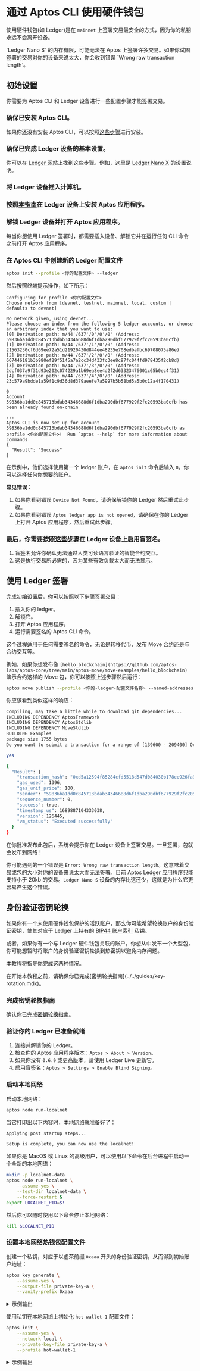 
# 通过 Aptos CLI 使用硬件钱包

使用硬件钱包(如 Ledger)是在 `mainnet` 上签署交易最安全的方式，因为你的私钥永远不会离开设备。

<Callout type="warning">
`Ledger Nano S` 的内存有限，可能无法在 Aptos 上签署许多交易。如果你试图签署的交易对你的设备来说太大，你会收到错误 `Wrong raw transaction length`。
</Callout>

## 初始设置

你需要为 Aptos CLI 和 Ledger 设备进行一些配置步骤才能签署交易。
<Steps>

### 确保已安装 Aptos CLI。
   如果你还没有安装 Aptos CLI，可以按照[这些步骤](../../cli.mdx)进行安装。

### 确保已完成 Ledger 设备的基本设置。
   你可以在 [Ledger 网站](https://www.ledger.com/)上找到这些步骤。例如，这里是 [Ledger Nano X](https://support.ledger.com/hc/en-us/articles/360018784134-Set-up-your-Ledger-Nano-X?docs=true) 的设置说明。
### 将 Ledger 设备插入计算机。
### 按照[本指南](https://support.ledger.com/hc/en-us/articles/7326502672285-Aptos-APT?docs=true)在 Ledger 设备上安装 Aptos 应用程序。
### 解锁 Ledger 设备并打开 Aptos 应用程序。

   <Callout type="info" emoji="ℹ️">
   每当你想使用 Ledger 签署时，都需要插入设备、解锁它并在运行任何 CLI 命令之前打开 Aptos 应用程序。
   </Callout>

### 在 Aptos CLI 中创建新的 Ledger 配置文件

   ```bash filename="Terminal"
   aptos init --profile <你的配置文件> --ledger
   ```

   然后按照终端提示操作，如下所示：

   ```text filename="Terminal"
   Configuring for profile <你的配置文件>
   Choose network from [devnet, testnet, mainnet, local, custom | defaults to devnet]

   No network given, using devnet...
   Please choose an index from the following 5 ledger accounts, or choose an arbitrary index that you want to use:
   [0] Derivation path: m/44'/637'/0'/0'/0' (Address: 59836ba1dd0c845713bdab34346688d6f1dba290dbf677929f2fc20593ba0cfb)
   [1] Derivation path: m/44'/637'/1'/0'/0' (Address: 21563230cf6d69ee72a51d21920430d844ee48235e708edbafbc69708075a86e)
   [2] Derivation path: m/44'/637'/2'/0'/0' (Address: 667446181b3b980ef29f5145a7a2cc34d433fc3ee8c97fc044fd978435f2cb8d)
   [3] Derivation path: m/44'/637'/3'/0'/0' (Address: 2dcf037a9f31d93e202c074229a1b69ea8ee4d2f2d63323476001c65b0ec4f31)
   [4] Derivation path: m/44'/637'/4'/0'/0' (Address: 23c579a9bdde1a59f1c9d36d8d379aeefe7a5997b5b58bd5a5b0c12a4f170431)

   0
   Account 59836ba1dd0c845713bdab34346688d6f1dba290dbf677929f2fc20593ba0cfb has been already found on-chain

   ---
   Aptos CLI is now set up for account 59836ba1dd0c845713bdab34346688d6f1dba290dbf677929f2fc20593ba0cfb as profile <你的配置文件>!  Run `aptos --help` for more information about commands
   {
     "Result": "Success"
   }
   ```

   在示例中，他们选择使用第一个 ledger 账户，在 `aptos init` 命令后输入 `0`。你可以选择任何你想要的账户。

   **常见错误：**

   1. 如果你看到错误 `Device Not Found`，请确保解锁你的 Ledger 然后重试此步骤。
   2. 如果你看到错误 `Aptos ledger app is not opened`，请确保在你的 Ledger 上打开 Aptos 应用程序，然后重试此步骤。

### 最后，你需要按照[这些步骤](https://medium.com/@DavidLehman24/how-to-enable-disable-blind-signing-on-ledger-wallet-99113a85cdad)在 Ledger 设备上启用盲签名。
   1. 盲签名允许你确认无法通过人类可读语言验证的智能合约交互。
   2. 这是执行交易所必需的，因为某些有效负载太大而无法显示。
</Steps>

## 使用 Ledger 签署

完成初始设置后，你可以按照以下步骤签署交易：

1. 插入你的 ledger。
2. 解锁它。
3. 打开 Aptos 应用程序。
4. 运行需要签名的 Aptos CLI 命令。

<Callout type="info" emoji="ℹ️">
这个过程适用于任何需要签名的命令，无论是转移代币、发布 Move 合约还是与合约交互等。
</Callout>

例如，如果你想发布像 `[hello_blockchain](https://github.com/aptos-labs/aptos-core/tree/main/aptos-move/move-examples/hello_blockchain)` 演示合约这样的 Move 包，你可以按照上述步骤然后运行：

```bash filename="Terminal"
aptos move publish --profile <你的-ledger-配置文件名称> --named-addresses hello_blockchain=<你的-ledger-配置文件名称>
```

你应该看到类似这样的响应：

```bash filename="Terminal"
Compiling, may take a little while to download git dependencies...
INCLUDING DEPENDENCY AptosFramework
INCLUDING DEPENDENCY AptosStdlib
INCLUDING DEPENDENCY MoveStdlib
BUILDING Examples
package size 1755 bytes
Do you want to submit a transaction for a range of [139600 - 209400] Octas at a gas unit price of 100 Octas? [yes/no] >

yes

{
  "Result": {
    "transaction_hash": "0xd5a12594f85284cfd5518d547d084030b178ee926fa3d8cbf699cc0596eff538",
    "gas_used": 1396,
    "gas_unit_price": 100,
    "sender": "59836ba1dd0c845713bdab34346688d6f1dba290dbf677929f2fc20593ba0cfb",
    "sequence_number": 0,
    "success": true,
    "timestamp_us": 1689887104333038,
    "version": 126445,
    "vm_status": "Executed successfully"
  }
}
```

在你批准发布此包后，系统会提示你在 Ledger 设备上签署交易。一旦签署，包就会发布到网络！

你可能遇到的一个错误是 `Error: Wrong raw transaction length`。这意味着交易或包的大小对你的设备来说太大而无法签署。目前 Aptos Ledger 应用程序只能支持小于 20kb 的交易。`Ledger Nano S` 设备的内存比这还少，这就是为什么它更容易产生这个错误。

## 身份验证密钥轮换

如果你有一个未使用硬件钱包保护的活跃账户，那么你可能希望轮换账户的身份验证密钥，使其对应于 Ledger 上持有的 [BIP44 账户索引] 私钥。

或者，如果你有一个与 Ledger 硬件钱包关联的账户，你想从中发布一个大型包，你可能想暂时将账户的身份验证密钥轮换到热密钥以避免内存问题。

本教程将指导你完成这两种情况。

<Callout type="warning" emoji="❗">
在开始本教程之前，请确保你已完成[密钥轮换指南](../../guides/key-rotation.mdx)。
</Callout>

<Steps>

### 完成密钥轮换指南

确认你已完成[密钥轮换指南](../../guides/key-rotation.mdx)。

### 验证你的 Ledger 已准备就绪

1. 连接并解锁你的 Ledger。
1. 检查你的 Aptos 应用程序版本：`Aptos > About > Version`。
1. 如果你没有 `0.6.9` 或更高版本，请使用 Ledger Live 更新它。
1. 启用盲签名：`Aptos > Settings > Enable Blind Signing`。

### 启动本地网络

启动本地网络：

```sh filename="Terminal"
aptos node run-localnet
```

当它打印出以下内容时，本地网络就准备好了：

```sh filename="Terminal"
Applying post startup steps...

Setup is complete, you can now use the localnet!
```

<Callout type="info" emoji="🧠">
如果你是 MacOS 或 Linux 的高级用户，可以使用以下命令在后台进程中启动一个全新的本地网络：

```sh filename="Terminal"
mkdir -p localnet-data
aptos node run-localnet \
    --assume-yes \
    --test-dir localnet-data \
    --force-restart &
export LOCALNET_PID=$!
```

然后你可以随时使用以下命令停止本地网络：

```sh filename="Terminal"
kill $LOCALNET_PID
```
</Callout>

### 设置本地网络热钱包配置文件

创建一个私钥，对应于以虚荣前缀 `0xaaa` 开头的身份验证密钥，从而得到初始账户地址：

```sh filename="Terminal"
aptos key generate \
    --assume-yes \
    --output-file private-key-a \
    --vanity-prefix 0xaaa
```

<details>
<summary>示例输出</summary>
```sh filename="Terminal"
{
  "Result": {
    "PublicKey Path": "private-key-a.pub",
    "PrivateKey Path": "private-key-a",
    "Account Address:": "0xaaac71af5f2a4af4ec2639a15799bf9b945afb061c8bee102b636531c1b00eb5"
  }
}
```
</details>

使用私钥在本地网络上初始化 `hot-wallet-1` 配置文件：

```sh filename="Terminal"
aptos init \
    --assume-yes \
    --network local \
    --private-key-file private-key-a \
    --profile hot-wallet-1
```

<details>
<summary>示例输出</summary>
```sh filename="Terminal"
Configuring for profile hot-wallet-1
Configuring for network Local
Using command line argument for private key
Account 0xaaac71af5f2a4af4ec2639a15799bf9b945afb061c8bee102b636531c1b00eb5 doesn\'t exist, creating it and funding it with 100000000 Octas
Account 0xaaac71af5f2a4af4ec2639a15799bf9b945afb061c8bee102b636531c1b00eb5 funded successfully

---
Aptos CLI is now set up for account 0xaaac71af5f2a4af4ec2639a15799bf9b945afb061c8bee102b636531c1b00eb5 as profile hot-wallet-1!  Run `aptos --help` for more information about commands
{
  "Result": "Success"
}
```
</details>

### 轮换热钱包密钥

将热钱包的身份验证密钥轮换为使用你的 Ledger 上的 [BIP44 账户索引] 1000：

```sh filename="Terminal"
aptos account rotate-key \
    --assume-yes \
    --new-derivation-index 1000 \
    --profile hot-wallet-1 \
    --save-to-profile ledger-wallet-1000
```

<Callout type="info" emoji="🧠">
作为最佳实践，此命令使用从大数字（1000）开始的 [BIP44 账户索引]，以表明该账户是由 Ledger 上的轮换身份验证密钥保护的，以确保它不会与任何其他现有账户冲突。

这种做法有助于配置文件恢复，如下所示。
</Callout>

按照 CLI 提示的说明操作：

```sh filename="Terminal"
Approve rotation proof challenge signature on your Ledger device
```

<details>
<summary>示例输出</summary>
```sh filename="Terminal"
{
  "Result": {
    "message": "Saved new profile ledger-wallet-1000",
    "transaction": {
      "transaction_hash": "0x1a6df99651ac170bda10cfb9898fa196321d80a928033791b9d2231f77738bb2",
      "gas_used": 448,
      "gas_unit_price": 100,
      "sender": "aaac71af5f2a4af4ec2639a15799bf9b945afb061c8bee102b636531c1b00eb5",
      "sequence_number": 0,
      "success": true,
      "timestamp_us": 1717986382369736,
      "version": 186,
      "vm_status": "Executed successfully"
    }
  }
}
```
</details>

比较 `hot-wallet-1` 和 `ledger-wallet-1000` 配置文件，注意它们有相同的 `account` 地址但不同的 `public_key` 值：

```sh filename="Terminal"
aptos config show-profiles --profile hot-wallet-1
aptos config show-profiles --profile ledger-wallet-1000
```
</Steps>

<details>
<summary>示例输出</summary>
```sh filename="Terminal"
{
  "Result": {
    "hot-wallet-1": {
      "has_private_key": true,
      "public_key": "0xffb1240fd1267207cc3ed2e1b5386e090a9ca2c844d7f9e0077b3d7dd5d5e430",
      "account": "aaa271bca468fb8518f73a732a484b29a1bc296ebcb23f15639d4865a5cebe87",
      "rest_url": "http://localhost:8080",
      "faucet_url": "http://localhost:8081"
    }
  }
}
{
  "Result": {
    "ledger-wallet-1000": {
      "has_private_key": false,
      "public_key": "0x20ba83f9b9fdab73b0ace8fda26ce24c98cf55060b72b69cfbd25add6a25d09b",
      "account": "aaa271bca468fb8518f73a732a484b29a1bc296ebcb23f15639d4865a5cebe87",
      "rest_url": "http://localhost:8080",
      "faucet_url": "http://localhost:8081"
    }
  }
}
```
</details>

由于该账户不再由热私钥保护，请删除私钥和公钥文件。

<Callout type="info" emoji="🧠">
如果你使用的是类 UNIX 机器：

```shell filename="Terminal"
rm private-key-a
rm private-key-b
rm private-key-a.pub
rm private-key-b.pub
```
</Callout>

现在你已经成功轮换了热钱包的身份验证密钥，你也可以删除这些配置文件：

```sh filename="Terminal"
aptos config delete-profile --profile hot-wallet-1
aptos config delete-profile --profile ledger-wallet-1000
```

<details>
<summary>示例输出</summary>
```sh filename="Terminal"
{
  "Result": "Deleted profile hot-wallet-1"
}
{
  "Result": "Deleted profile ledger-wallet-1000"
}
```
</details>

### 恢复配置文件

由于你知道你将热钱包的身份验证密钥轮换到了 Ledger，并且你使用了最佳实践的 [BIP44 账户索引] 偏移量 1000，你可以仅使用 [BIP44 账户索引] 轻松恢复配置文件：

```sh filename="Terminal"
aptos init \
    --assume-yes \
    --derivation-index 1000 \
    --network local \
    --profile ledger-wallet-1000-recovered
```

<details>
<summary>示例输出</summary>
```sh filename="Terminal"
Configuring for profile ledger-wallet-1000-recovered
Configuring for network Local
Account 0xaaac71af5f2a4af4ec2639a15799bf9b945afb061c8bee102b636531c1b00eb5 has been already found onchain

---
Aptos CLI is now set up for account 0xaaac71af5f2a4af4ec2639a15799bf9b945afb061c8bee102b636531c1b00eb5 as profile ledger-wallet-1000-recovered!  Run `aptos --help` for more information about commands
{
  "Result": "Success"
}
```
</details>

注意此配置文件对应于指定的 `0xaaa...` 虚荣地址：

```sh filename="Terminal"
aptos config show-profiles --profile ledger-wallet-1000-recovered
```

<details>
<summary>示例输出</summary>
```sh filename="Terminal"
{
  "Result": {
    "ledger-wallet-1000-recovered": {
      "has_private_key": false,
      "public_key": "0x20ba83f9b9fdab73b0ace8fda26ce24c98cf55060b72b69cfbd25add6a25d09b",
      "account": "aaac71af5f2a4af4ec2639a15799bf9b945afb061c8bee102b636531c1b00eb5",
      "rest_url": "http://localhost:8080",
      "faucet_url": "http://localhost:8081"
    }
  }
}
```
</details>

<Callout type="info" emoji="🧠">
`aptos init` 命令首先检查 [`account::OriginatingAddress`] 表以确定与公钥关联的账户地址，因此只要你遵循[密钥轮换指南](../../guides/key-rotation.mdx)中的最佳实践，并且一次只使用一个私钥验证一个账户，你就可以仅基于 [BIP44 账户索引] 轻松恢复你的配置文件。
</Callout>

### 轮换到新的热私钥

如果你有一个与 Ledger 硬件钱包关联的账户，你想用它来发布一个大型包，由于 Ledger 的内存限制，你将无法签署包发布交易。在这种情况下，你需要暂时轮换到热钱包。

首先生成一个新的私钥：

```sh filename="Terminal"
aptos key generate \
    --assume-yes \
    --output-file private-key-b \
    --vanity-prefix 0xbbb
```

<details>
<summary>示例输出</summary>
```sh filename="Terminal"
{
  "Result": {
    "PublicKey Path": "private-key-b.pub",
    "PrivateKey Path": "private-key-b",
    "Account Address:": "0xbbbede2b4f1d49eff0b156ab0756889a6f2bb68f215399d5015da9ac45921b47"
  }
}
```
</details>

将与 Ledger 关联的账户的身份验证密钥轮换到新的私钥：

```sh filename="Terminal"
aptos account rotate-key \
    --assume-yes \
    --new-private-key-file private-key-b \
    --profile ledger-wallet-1000-recovered \
    --save-to-profile temporary-hot-wallet
```

按照 CLI 提示的说明操作：

```sh filename="Terminal"
Approve rotation proof challenge signature on your Ledger device
```

```sh filename="Terminal"
Approve transaction on your Ledger device
```

<details>
<summary>示例输出</summary>
```sh filename="Terminal"
{
  "Result": {
    "message": "Saved new profile temporary-hot-wallet",
    "transaction": {
      "transaction_hash": "0xe49782e92d8fd824fd6dce8f6ed42a11cf8ee84c201f3aa639c435e737c80eaa",
      "gas_used": 449,
      "gas_unit_price": 100,
      "sender": "aaac71af5f2a4af4ec2639a15799bf9b945afb061c8bee102b636531c1b00eb5",
      "sequence_number": 1,
      "success": true,
      "timestamp_us": 1717986617911082,
      "version": 631,
      "vm_status": "Executed successfully"
    }
  }
}
```
</details>

由于 CLI 配置文件 `ledger-wallet-1000-recovered` 现在已过时，请重命名它，以防你中断并忘记私钥已被轮换：

```sh filename="Terminal"
aptos config rename-profile \
    --profile ledger-wallet-1000-recovered \
    --new-profile-name ledger-wallet-1000-stale
```

<details>
<summary>示例输出</summary>
```sh filename="Terminal"
{
  "Result": "Renamed profile ledger-wallet-1000-recovered to ledger-wallet-1000-stale"
}
```
</details>

### 轮换回 Ledger

一旦你用热密钥签署了大型包发布交易，你就可以将身份验证密钥轮换回对应于 Ledger 上索引 1000 的私钥：

```sh filename="Terminal"
aptos account rotate-key \
    --assume-yes \
    --new-derivation-index 1000 \
    --profile temporary-hot-wallet \
    --save-to-profile ledger-wallet-1000
```

按照 CLI 提示的说明操作：

```sh filename="Terminal"
Approve rotation proof challenge signature on your Ledger device
```

<details>
<summary>示例输出</summary>
```sh filename="Terminal"
{
  "Result": {
    "message": "Saved new profile ledger-wallet-1000",
    "transaction": {
      "transaction_hash": "0x9503819d4ea13bcd9eafed25984807d86d22e8a9837565a7495b54d13890d103",
      "gas_used": 449,
      "gas_unit_price": 100,
      "sender": "aaac71af5f2a4af4ec2639a15799bf9b945afb061c8bee102b636531c1b00eb5",
      "sequence_number": 2,
      "success": true,
      "timestamp_us": 1717986672963544,
      "version": 742,
      "vm_status": "Executed successfully"
    }
  }
}
```
</details>

验证 `ledger-wallet-1000-stale` 和 `ledger-wallet-1000` 配置文件具有相同的 `account` 地址和 `public_key`：

```sh filename="Terminal"
aptos config show-profiles --profile ledger-wallet-1000-stale
aptos config show-profiles --profile ledger-wallet-1000
```

删除你不再需要的 `temporary-hot-wallet` 和 `ledger-wallet-1000-stale` 配置文件。

```sh filename="Terminal"
aptos config delete-profile --profile temporary-hot-wallet
aptos config delete-profile --profile ledger-wallet-1000-stale
```

<details>
<summary>示例输出</summary>
```sh filename="Terminal"
{
  "Result": "Deleted profile temporary-hot-wallet"
}
{
  "Result": "Deleted profile ledger-wallet-1000-stale"
}
```
</details>

由于你不再需要临时私钥，也请删除它。

<Callout type="info" emoji="🧠">
如果你使用的是类 UNIX 机器：

```shell filename="Terminal"
rm private-key-*
```
</Callout>

### 清理

删除剩余的测试配置文件：

```shell filename="Terminal"
aptos config delete-profile --profile ledger-wallet-1000
```

然后停止本地网络。

<Callout type="info" emoji="🧠">
如果你使用的是类 UNIX 机器：

```shell filename="Terminal"
aptos config delete-profile --profile ledger-wallet-1000
kill $LOCALNET_PID
rm -fr localnet-data
```
</Callout>

</Steps>

[`account::OriginatingAddress`]: https://github.com/aptos-labs/aptos-core/blob/acb6c891cd42a63b3af96561a1aca164b800c7ee/aptos-move/framework/aptos-framework/sources/account.move#L70
[BIP44 账户索引]: https://github.com/bitcoin/bips/blob/master/bip-0044.mediawiki 